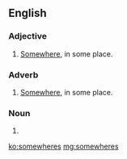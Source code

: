 ==English==

===Adjective===
{{en-adj|-}}

# {{label|en|nonstandard}} [[somewhere|Somewhere]], in some place.

===Adverb===
{{en-adv|-}}

# {{label|en|nonstandard}} [[somewhere|Somewhere]], in some place.

===Noun===
{{head|en|noun plural form}}

# {{plural of|somewhere|lang=en}}

[[ko:somewheres]]
[[mg:somewheres]]